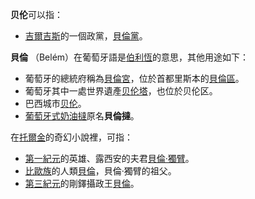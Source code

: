 '''贝伦'''可以指：
*[[吉爾吉斯|吉爾吉斯]]的一個政黨，[[貝倫黨|貝倫黨]]。

'''貝倫''' （Belém）在葡萄牙語是[[伯利恆|伯利恆]]的意思，其他用途如下：
*葡萄牙的總統府稱為[[貝倫宮|貝倫宮]]，位於首都里斯本的[[貝倫區|貝倫區]]。
*葡萄牙其中一處世界遺產[[贝伦塔|贝伦塔]]，也位於贝伦区。
*巴西城市[[贝伦_(巴西)|贝伦]]。
*[[葡萄牙式奶油撻|葡萄牙式奶油撻]]原名'''貝倫撻'''。

在[[托爾金|托爾金]]的奇幻小說裡，可指：
*[[第一紀元|第一紀元]]的英雄、露西安的夫君[[貝倫|貝倫·獨臂]]。
*[[比歐族|比歐族]]的人類[[比歐族|貝倫]]，貝倫·獨臂的祖父。
*[[第三紀元|第三紀元]]的剛鐸攝政王[[貝倫_(第三紀元)|貝倫]]。

{{disambig|B|Cat=二字译名消歧义}}
